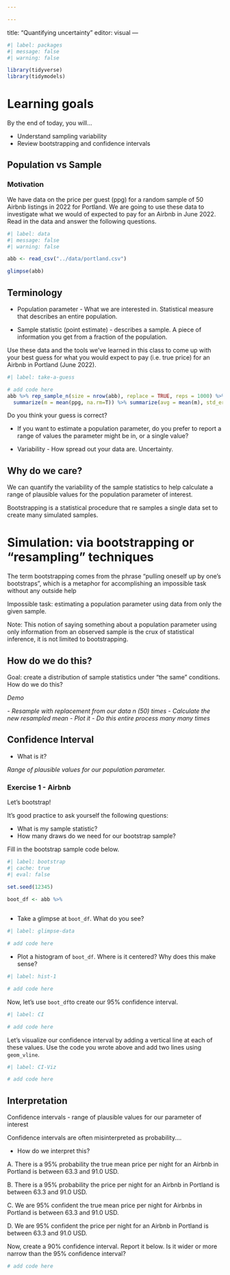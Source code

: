 ```yaml
---

---
```

title: "Quantifying uncertainty"
editor: visual
---

```r
#| label: packages
#| message: false
#| warning: false

library(tidyverse)
library(tidymodels)
```

# Learning goals

By the end of today, you will...

-   Understand sampling variability
-   Review bootstrapping and confidence intervals

## Population vs Sample

### Motivation

We have data on the price per guest (ppg) for a random sample of 50 Airbnb listings in 2022 for Portland. We are going to use these data to investigate what we would of expected to pay for an Airbnb in June 2022. Read in the data and answer the following questions.

```r
#| label: data
#| message: false
#| warning: false

abb <- read_csv("../data/portland.csv")

glimpse(abb)
```

## Terminology

-   Population parameter - What we are interested in. Statistical measure that describes an entire population.

-   Sample statistic (point estimate) - describes a sample. A piece of information you get from a fraction of the population.

Use these data and the tools we've learned in this class to come up with your best guess for what you would expect to pay (i.e. true price) for an Airbnb in Portland (June 2022).

```r
#| label: take-a-guess

# add code here
abb %>% rep_sample_n(size = nrow(abb), replace = TRUE, reps = 1000) %>%
  summarize(m = mean(ppg, na.rm=T)) %>% summarize(avg = mean(m), std_err_ppg = sd(m))
```

Do you think your guess is correct?

-   If you want to estimate a population parameter, do you prefer to report a range of values the parameter might be in, or a single value?

-   Variability - How spread out your data are. Uncertainty.

## Why do we care?

We can quantify the variability of the sample statistics to help calculate a range of plausible values for the population parameter of interest.

Bootstrapping is a statistical procedure that re samples a single data set to create many simulated samples.

# Simulation: via bootstrapping or "resampling" techniques

The term bootstrapping comes from the phrase "pulling oneself up by one's bootstraps", which is a metaphor for accomplishing an impossible task without any outside help

Impossible task: estimating a population parameter using data from only the given sample.

Note: This notion of saying something about a population parameter using only information from an observed sample is the crux of statistical inference, it is not limited to bootstrapping.

## How do we do this?

Goal: create a distribution of sample statistics under "the same" conditions. How do we do this?

*Demo*

*- Resample with replacement from our data n (50) times* *- Calculate the new resampled mean* *- Plot it* *- Do this entire process many many times*

## Confidence Interval

-   What is it?

*Range of plausible values for our population parameter.*

### Exercise 1 - Airbnb

Let's bootstrap!

It's good practice to ask yourself the following questions:

-   What is my sample statistic?
-   How many draws do we need for our bootstrap sample?

Fill in the bootstrap sample code below.

```r
#| label: bootstrap
#| cache: true
#| eval: false

set.seed(12345)

boot_df <- abb %>%
  
```

-   Take a glimpse at `boot_df`. What do you see?

```r
#| label: glimpse-data

# add code here
```

-   Plot a histogram of `boot_df`. Where is it centered? Why does this make sense?

```r
#| label: hist-1

# add code here
```

Now, let's use `boot_df`to create our 95% confidence interval.

```r
#| label: CI

# add code here
```

Let's visualize our confidence interval by adding a vertical line at each of these values. Use the code you wrote above and add two lines using `geom_vline`.

```r
#| label: CI-Viz

# add code here
```

## Interpretation

Confidence intervals - range of plausible values for our parameter of interest

Confidence intervals are often misinterpreted as probability....

-   How do we interpret this?

A. There is a 95% probability the true mean price per night for an Airbnb in Portland is between 63.3 and 91.0 USD.

B. There is a 95% probability the price per night for an Airbnb in Portland is between 63.3 and 91.0 USD.

C. We are 95% confident the true mean price per night for Airbnbs in Portland is between 63.3 and 91.0 USD.

D. We are 95% confident the price per night for an Airbnb in Portland is between 63.3 and 91.0 USD.

Now, create a 90% confidence interval. Report it below. Is it wider or more narrow than the 95% confidence interval?

```r

# add code here
```

